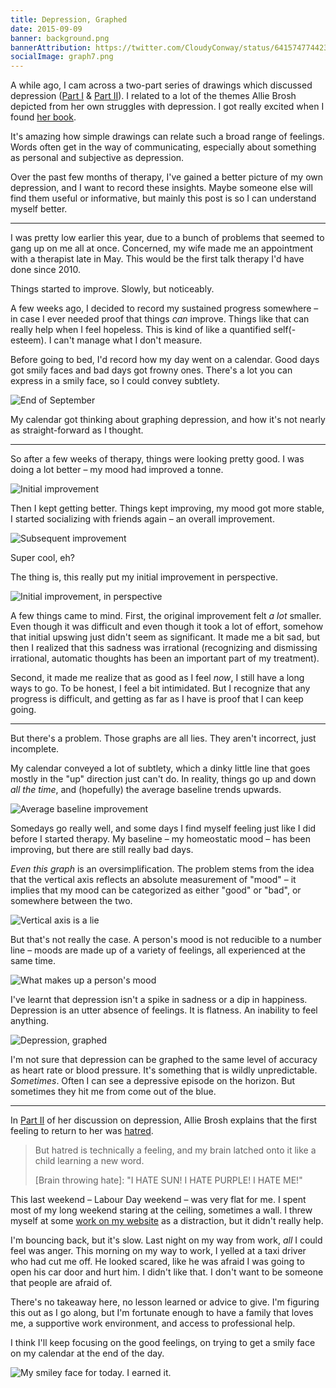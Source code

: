 ```yaml
---
title: Depression, Graphed
date: 2015-09-09
banner: background.png
bannerAttribution: https://twitter.com/CloudyConway/status/641574774423089152
socialImage: graph7.png
---
```



A while ago, I cam across a two-part series of drawings which discussed depression ([Part I](http://hyperboleandahalf.blogspot.nl/2011/10/adventures-in-depression.html) & [Part II](http://hyperboleandahalf.blogspot.nl/2013/05/depression-part-two.html)). I related to a lot of the themes Allie Brosh depicted from her own struggles with depression. I got really excited when I found [her book](http://amzn.to/1McmNmt).

It's amazing how simple drawings can relate such a broad range of feelings. Words often get in the way of communicating, especially about something as personal and subjective as depression. 

Over the past few months of therapy, I've gained a better picture of my own depression, and I want to record these insights. Maybe someone else will find them useful or informative, but mainly this post is so I can understand myself better.


----------------

I was pretty low earlier this year, due to a bunch of problems that seemed to gang up on me all at once. Concerned, my wife made me an appointment with a therapist late in May. This would be the first talk therapy I'd have done since 2010.

Things started to improve. Slowly, but noticeably. 

A few weeks ago, I decided to record my sustained progress somewhere – in case I ever needed proof that things _can_ improve. Things like that can really help when I feel hopeless. This is kind of like a quantified self(-esteem). I can't manage what I don't measure.

Before going to bed, I'd record how my day went on a calendar. Good days got smily faces and bad days got frowny ones. There's a lot you can express in a smily face, so I could convey subtlety.

![End of September](calendar.jpg)

My calendar got thinking about graphing depression, and how it's not nearly as straight-forward as I thought. 

----------------

So after a few weeks of therapy, things were looking pretty good. I was doing a lot better – my mood had improved a tonne. 

![Initial improvement](graph1.png)

Then I kept getting better. Things kept improving, my mood got more stable, I started socializing with friends again – an overall improvement.

![Subsequent improvement](graph2.png)

Super cool, eh? 

The thing is, this really put my initial improvement in perspective. 

![Initial improvement, in perspective](graph3.png)

A few things came to mind. First, the original improvement felt _a lot_ smaller. Even though it was difficult and even though it took a lot of effort, somehow that initial upswing just didn't seem as significant. It made me a bit sad, but then I realized that this sadness was irrational (recognizing and dismissing irrational, automatic thoughts has been an important part of my treatment).

Second, it made me realize that as good as I feel _now_, I still have a long ways to go. To be honest, I feel a bit intimidated. But I recognize that any progress is difficult, and getting as far as I have is proof that I can keep going. 

----------------

But there's a problem. Those graphs are all lies. They aren't incorrect, just incomplete. 

My calendar conveyed a lot of subtlety, which a dinky little line that goes mostly in the "up" direction just can't do. In reality, things go up and down _all the time_, and (hopefully) the average baseline trends upwards.

![Average baseline improvement](graph4.png)

Somedays go really well, and some days I find myself feeling just like I did before I started therapy. My baseline – my homeostatic mood – has been improving, but there are still really bad days. 

_Even this graph_ is an oversimplification. The problem stems from the idea that the vertical axis reflects an absolute measurement of "mood" – it implies that my mood can be categorized as either "good" or "bad", or somewhere between the two. 

![Vertical axis is a lie](graph5.png)

But that's not really the case. A person's mood is not reducible to a number line – moods are made up of a variety of feelings, all experienced at the same time. 

![What makes up a person's mood](graph6.png)

I've learnt that depression isn't a spike in sadness or a dip in happiness. Depression is an utter absence of feelings. It is flatness. An inability to feel anything. 

![Depression, graphed](graph7.png)

I'm not sure that depression can be graphed to the same level of accuracy as heart rate or blood pressure. It's something that is wildly unpredictable. _Sometimes_. Often I can see a depressive episode on the horizon. But sometimes they hit me from come out of the blue.

----------------

In [Part II](http://hyperboleandahalf.blogspot.nl/2013/05/depression-part-two.html) of her discussion on depression, Allie Brosh explains that the first feeling to return to her was [hatred](http://1.bp.blogspot.com/-JRfSp-ALu3Q/Uga2ko-8r0I/AAAAAAAAKKo/dxhhBX89w0E/s1600/ADTWO39.png). 

> But hatred is technically a feeling, and my brain latched onto it like a child learning a new word.
> 
> [Brain throwing hate]: "I HATE SUN! I HATE PURPLE! I HATE ME!"

This last weekend – Labour Day weekend – was very flat for me. I spent most of my long weekend staring at the ceiling, sometimes a wall. I threw myself at some [work on my website](/blog/blog-infrastructure/) as a distraction, but it didn't really help. 

I'm bouncing back, but it's slow. Last night on my way from work, _all_ I could feel was anger. This morning on my way to work, I yelled at a taxi driver who had cut me off. He looked scared, like he was afraid I was going to open his car door and hurt him. I didn't like that. I don't want to be someone that people are afraid of.

There's no takeaway here, no lesson learned or advice to give. I'm figuring this out as I go along, but I'm fortunate enough to have a family that loves me, a supportive work environment, and access to professional help. 

I think I'll keep focusing on the good feelings, on trying to get a smily face on my calendar at the end of the day.

![My smiley face for today. I earned it.](face.png)

  